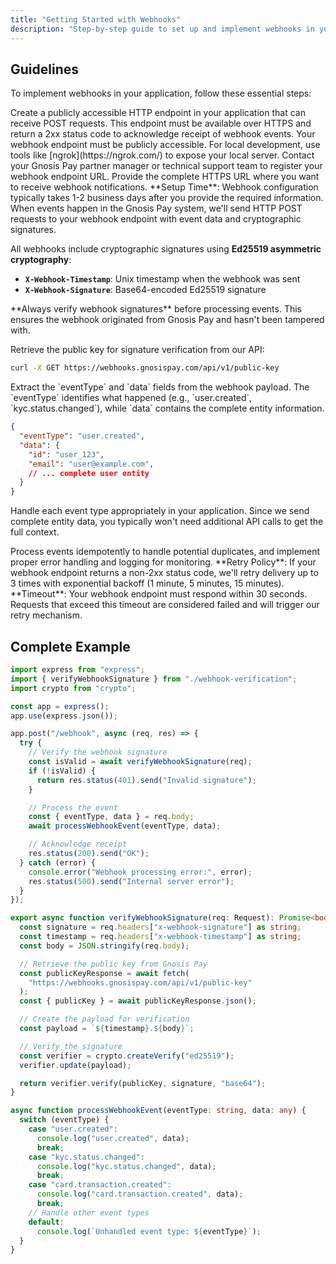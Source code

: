 ```yaml
---
title: "Getting Started with Webhooks"
description: "Step-by-step guide to set up and implement webhooks in your application."
---
```


## Guidelines

To implement webhooks in your application, follow these essential steps:

<Steps titleSize="h3">
<Step title="Configure Your Endpoint">
Create a publicly accessible HTTP endpoint in your application that can receive POST requests. This endpoint must be available over HTTPS and return a 2xx status code to acknowledge receipt of webhook events.

<Warning>
Your webhook endpoint must be publicly accessible. For local development, use tools like [ngrok](https://ngrok.com/) to expose your local server.
</Warning>
</Step>

<Step title="Register with Gnosis Pay">
Contact your Gnosis Pay partner manager or technical support team to register your webhook endpoint URL. Provide the complete HTTPS URL where you want to receive webhook notifications.

<Info>
**Setup Time**: Webhook configuration typically takes 1-2 business days after you provide the required information.
</Info>
</Step>

<Step title="Receive and Verify Events">
When events happen in the Gnosis Pay system, we'll send HTTP POST requests to your webhook endpoint with event data and cryptographic signatures.

All webhooks include cryptographic signatures using **Ed25519 asymmetric cryptography**:

- **`X-Webhook-Timestamp`**: Unix timestamp when the webhook was sent
- **`X-Webhook-Signature`**: Base64-encoded Ed25519 signature

<Warning>
  **Always verify webhook signatures** before processing events. This ensures
  the webhook originated from Gnosis Pay and hasn't been tampered with.
</Warning>

Retrieve the public key for signature verification from our API:

```bash cURL
curl -X GET https://webhooks.gnosispay.com/api/v1/public-key
```
</Step>

<Step title="Parse and Process Event Data">
Extract the `eventType` and `data` fields from the webhook payload. The `eventType` identifies what happened (e.g., `user.created`, `kyc.status.changed`), while `data` contains the complete entity information.

```json
{
  "eventType": "user.created",
  "data": {
    "id": "user_123",
    "email": "user@example.com",
    // ... complete user entity
  }
}
```

Handle each event type appropriately in your application. Since we send complete entity data, you typically won't need additional API calls to get the full context.

<Info>
Process events idempotently to handle potential duplicates, and implement proper error handling and logging for monitoring.
</Info>

<Info>
  **Retry Policy**: If your webhook endpoint returns a non-2xx status code, we'll retry delivery up to 3 times with exponential backoff (1 minute, 5 minutes, 15 minutes).
</Info>

<Warning>
  **Timeout**: Your webhook endpoint must respond within 30 seconds. Requests that exceed this timeout are considered failed and will trigger our retry mechanism.
</Warning>

</Step>
</Steps> 

## Complete Example

<CodeGroup>

```typescript Node.js
import express from "express";
import { verifyWebhookSignature } from "./webhook-verification";
import crypto from "crypto";

const app = express();
app.use(express.json());

app.post("/webhook", async (req, res) => {
  try {
    // Verify the webhook signature
    const isValid = await verifyWebhookSignature(req);
    if (!isValid) {
      return res.status(401).send("Invalid signature");
    }

    // Process the event
    const { eventType, data } = req.body;
    await processWebhookEvent(eventType, data);

    // Acknowledge receipt
    res.status(200).send("OK");
  } catch (error) {
    console.error("Webhook processing error:", error);
    res.status(500).send("Internal server error");
  }
});

export async function verifyWebhookSignature(req: Request): Promise<boolean> {
  const signature = req.headers["x-webhook-signature"] as string;
  const timestamp = req.headers["x-webhook-timestamp"] as string;
  const body = JSON.stringify(req.body);

  // Retrieve the public key from Gnosis Pay
  const publicKeyResponse = await fetch(
    "https://webhooks.gnosispay.com/api/v1/public-key"
  );
  const { publicKey } = await publicKeyResponse.json();

  // Create the payload for verification
  const payload = `${timestamp}.${body}`;

  // Verify the signature
  const verifier = crypto.createVerify("ed25519");
  verifier.update(payload);

  return verifier.verify(publicKey, signature, "base64");
}

async function processWebhookEvent(eventType: string, data: any) {
  switch (eventType) {
    case "user.created":
      console.log("user.created", data);
      break;
    case "kyc.status.changed":
      console.log("kyc.status.changed", data);
      break;
    case "card.transaction.created":
      console.log("card.transaction.created", data);
      break;
    // Handle other event types
    default:
      console.log(`Unhandled event type: ${eventType}`);
  }
}
```

</CodeGroup>
